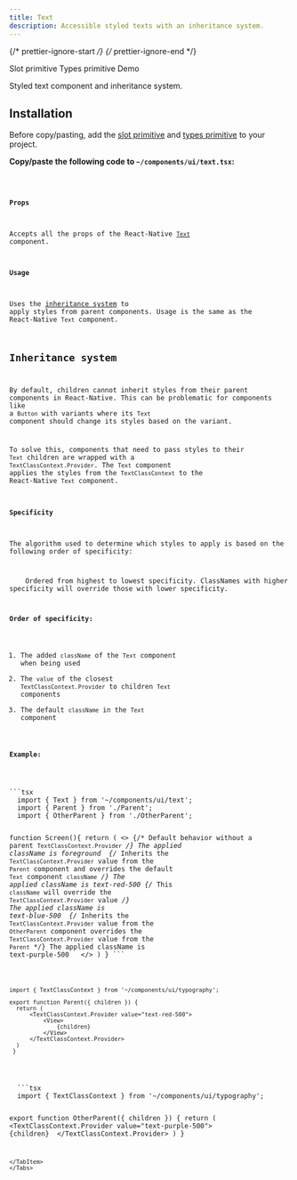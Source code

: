 ```yaml
---
title: Text
description: Accessible styled texts with an inheritance system.
---
```


{/* prettier-ignore-start */}
{/* prettier-ignore-end */}



<LinkButton href="/primitives/slot">
  Slot primitive
</LinkButton>
<LinkButton href="/primitives/types">
  Types primitive
</LinkButton>
<LinkButton target="_blank" href="https://rnr-showcase.vercel.app/typography">
  Demo
</LinkButton>

<br />

Styled text component and inheritance system.

## Installation

<Aside type="tip" title="Dependencies">
    Before copy/pasting, add the <a href="/primitives/slot" className='text-white font-bold'>slot primitive</a> and <a href="/primitives/types" className='text-white font-bold'>types primitive</a> to your project.
</Aside>

**Copy/paste the following code to `~/components/ui/text.tsx`:**

<Code code={importedTextCode} lang="tsx" title="~/components/ui/text.tsx" />

#### Props

Accepts all the props of the React-Native [`Text`](https://reactnative.dev/docs/text) component.

#### Usage

Uses the [inheritance system](#inheritance-system) to apply styles from parent components. Usage is the same as the React-Native `Text` component.

## Inheritance system

By default, children cannot inherit styles from their parent components in React-Native. This can be problematic
for components like a `Button` with variants where its `Text` component should change its styles based on the variant.

To solve this, components that need to pass styles to their `Text` children are wrapped with a `TextClassContext.Provider`.
The `Text` component applies the styles from the `TextClassContext` to the React-Native `Text` component.

#### Specificity

The algorithm used to determine which styles to apply is based on the following order of specificity:

<Aside title="Info">
    Ordered from highest to lowest specificity. ClassNames with higher specificity will override those with lower specificity.
</Aside>

**Order of specificity:**

1. The added `className` of the `Text` component when being used
2. The `value` of the closest `TextClassContext.Provider` to children `Text` components
3. The default `className` in the `Text` component

**Example:**

<Tabs>
  <TabItem label="Screen.tsx">
```tsx
  import { Text } from '~/components/ui/text';
  import { Parent } from './Parent';
  import { OtherParent } from './OtherParent';

  function Screen(){
    return (
        <>
        {/* Default behavior without a parent `TextClassContext.Provider` */}
        <Text>The applied className is foreground</Text>
        <Parent>
            {/* Inherits the `TextClassContext.Provider` value from the `Parent` component and overrides the default `Text` component `className` */}
            <Text>The applied className is text-red-500</Text>
            {/* This `className` will override the `TextClassContext.Provider` value */}
            <Text className="text-blue-500">The applied className is text-blue-500</Text>
            <OtherParent>
                {/* Inherits the `TextClassContext.Provider` value from the `OtherParent` component overrides the `TextClassContext.Provider` value from the `Parent` */}
                <Text>The applied className is text-purple-500</Text>
            </OtherParent>
        </Parent>
        </>
    )
   }
    ```
  </TabItem>
  <TabItem label="Parent.tsx">
  ```tsx
  import { TextClassContext } from '~/components/ui/typography';

  export function Parent({ children }) {
    return (
        <TextClassContext.Provider value="text-red-500">
            <View>
                {children}
            </View>
        </TextClassContext.Provider>
    )
   } 
  ```
  </TabItem>
  <TabItem label="OtherParent.tsx">
  ```tsx
  import { TextClassContext } from '~/components/ui/typography';

  export function OtherParent({ children }) {
    return (
        <TextClassContext.Provider value="text-purple-500">
            <View>
                {children}
            </View>
        </TextClassContext.Provider>
    )
   }
  ```
  </TabItem>
</Tabs>





